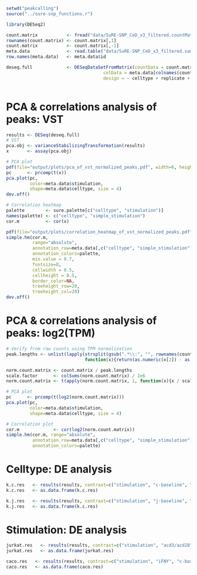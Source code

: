 ```r
setwd("peakcalling")
source("../sure-snp_functions.r")

library(DESeq2)

count.matrix           <- fread("data/SuRE-SNP_CeD_x3_filtered.countMatrix", data.table = F)
rownames(count.matrix) <- count.matrix[,1]
count.matrix           <- count.matrix[,-1]
meta.data              <- read.table("data/SuRE-SNP_CeD_x3_filtered.samplesheet", stringsAsFactors = F, header=T)
row.names(meta.data)   <- meta.data$id

deseq.full             <- DESeqDataSetFromMatrix(countData = count.matrix,
                                     colData = meta.data[colnames(count.matrix),],
                                     design = ~ celltype + replicate + stimulation)



```

# PCA & correlations analysis of peaks: VST
```r
results <- DESeq(deseq.full)
# VST
pca.obj <- varianceStabilizingTransformation(results)
x       <- assay(pca.obj)

# PCA plot
pdf(file="output/plots/pca_of_vst_normalized_peaks.pdf", width=6, height=5, paper="a4")
pc      <- prcomp(t(x))
pca.plot(pc,
         color=meta.data$stimulation,
         shape=meta.data$celltype, size = 4)
dev.off()

# Correlation heatmap
palette        <- sure.palette[c("celltype", "stimulation")]
names(palette) <- c("celltype", "simple_stimulation")
cor.m          <- cor(x)

pdf(file="output/plots/correlation_heatmap_of_vst_normalized_peaks.pdf", width=6, height=5, paper="a4")
simple.hm(cor.m, 
          range="absolute",
          annotation_row=meta.data[,c("celltype", "simple_stimulation")],
          annotation_colors=palette,
          min.value = 0.7,
          fontsize=8,
          cellwidth = 8.5,
          cellheight = 8.5,
          border_color=NA,
          treeheight_row=20,
          treeheight_col=20)
dev.off()
```

# PCA & correlations analysis of peaks: log2(TPM)
```r
# Verify from raw counts using TPM normalization
peak.lengths <- unlist(lapply(strsplit(gsub(".*\\:", "", rownames(count.matrix)), "-"),
                              function(x){return(as.numeric(x[2]) - as.numeric(x[1]))})) / 1000

norm.count.matrix <- count.matrix / peak.lengths
scale.factor      <- colSums(norm.count.matrix) / 1e6
norm.count.matrix <- t(apply(norm.count.matrix, 1, function(x){x / scale.factor}))

# PCA plot
pc      <- prcomp(t(log2(norm.count.matrix)))
pca.plot(pc,
         color=meta.data$stimulation,
         shape=meta.data$celltype, size = 4)

# Correlation plot
cor.m             <- cor(log2(norm.count.matrix))
simple.hm(cor.m, range="absolute",
          annotation_row=meta.data[,c("celltype", "simple_stimulation")],
          annotation_colors=palette)
```

# Celltype: DE analysis
```r
k.c.res   <- results(results, contrast=c("stimulation", "c-baseline", "k-baseline"), lfcThreshold = 1)
k.c.res   <- as.data.frame(k.c.res)

k.j.res   <- results(results, contrast=c("stimulation", "j-baseline", "k-baseline"), lfcThreshold = 1)
k.j.res   <- as.data.frame(k.c.res)
```

# Stimulation: DE analysis
```r
jurkat.res   <- results(results, contrast=c("stimulation", "acd3/acd28", "j-baseline"), lfcThreshold = 1)
jurkat.res   <- as.data.frame(jurkat.res)

caco.res   <- results(results, contrast=c("stimulation", "iFNY", "c-baseline"), lfcThreshold = 1)
caco.res   <- as.data.frame(caco.res)
```

